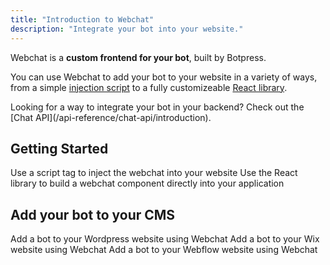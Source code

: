 ```yaml
---
title: "Introduction to Webchat"
description: "Integrate your bot into your website."
---
```


Webchat is a **custom frontend for your bot**, built by Botpress.

You can use Webchat to add your bot to your website in a variety of ways, from a simple [injection script](inject) to a fully customizeable [React library](webchat-components).

<Tip>
    Looking for a way to integrate your bot in your backend? Check out the [Chat API](/api-reference/chat-api/introduction).
</Tip>

## Getting Started

<CardGroup cols={2}>
  <Card title="Inject Script" href="/webchat/inject/get-started">
    Use a script tag to inject the webchat into your website
  </Card>
  <Card title="React Library" href="/webchat/webchat-components/get-started">
    Use the React library to build a webchat component directly into your application
  </Card>
</CardGroup>

## Add your bot to your CMS

<CardGroup cols={3}>
  <Card title="Wordpress" href="/webchat/integrate/wordpress">
    Add a bot to your Wordpress website using Webchat
  </Card>
  <Card title="Wix" href="/webchat/integrate/wix">
    Add a bot to your Wix website using Webchat
  </Card>
  <Card title="Webflow" href="/webchat/integrate/webflow">
    Add a bot to your Webflow website using Webchat
  </Card>
</CardGroup>
